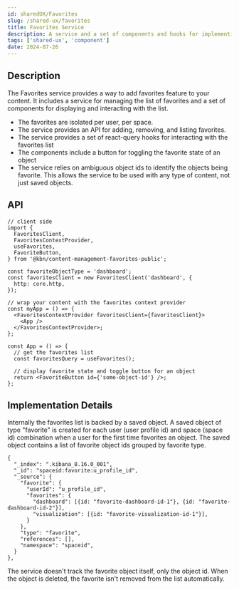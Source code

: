 ```yaml
---
id: sharedUX/Favorites
slug: /shared-ux/favorites
title: Favorites Service
description: A service and a set of components and hooks for implementing content favorites
tags: ['shared-ux', 'component']
date: 2024-07-26
---
```


## Description

The Favorites service provides a way to add favorites feature to your content. It includes a service for managing the list of favorites and a set of components for displaying and interacting with the list.

- The favorites are isolated per user, per space.
- The service provides an API for adding, removing, and listing favorites.
- The service provides a set of react-query hooks for interacting with the favorites list
- The components include a button for toggling the favorite state of an object
- The service relies on ambiguous object ids to identify the objects being favorite. This allows the service to be used with any type of content, not just saved objects.

## API

```tsx
// client side
import {
  FavoritesClient,
  FavoritesContextProvider,
  useFavorites,
  FavoriteButton,
} from '@kbn/content-management-favorites-public';

const favoriteObjectType = 'dashboard';
const favoritesClient = new FavoritesClient('dashboard', {
  http: core.http,
});

// wrap your content with the favorites context provider
const myApp = () => {
  <FavoritesContextProvider favoritesClient={favoritesClient}>
    <App />
  </FavoritesContextProvider>;
};

const App = () => {
  // get the favorites list
  const favoritesQuery = useFavorites();

  // display favorite state and toggle button for an object
  return <FavoriteButton id={'some-object-id'} />;
};
```

## Implementation Details

Internally the favorites list is backed by a saved object. A saved object of type "favorite" is created for each user (user profile id) and space (space id) combination when a user for the first time favorites an object. The saved object contains a list of favorite object ids grouped by favorite type.

```
{
  "_index": ".kibana_8.16.0_001",
  "_id": "spaceid:favorite:u_profile_id",
  "_source": {
    "favorite": {
      "userId": "u_profile_id",
      "favorites": {
        "dashboard": [{id: "favorite-dashboard-id-1"}, {id: "favorite-dashboard-id-2"}],
        "visualization": [{id: "favorite-visualization-id-1"}],
      }
    },
    "type": "favorite",
    "references": [],
    "namespace": "spaceid",
  }
},
```

The service doesn't track the favorite object itself, only the object id. When the object is deleted, the favorite isn't removed from the list automatically.
